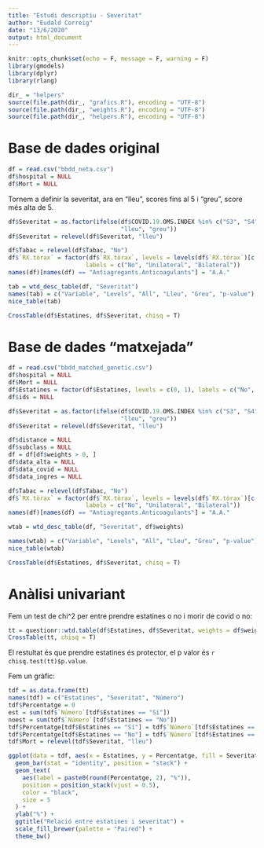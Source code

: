 ```yaml
---
title: "Estudi descriptiu - Severitat"
author: "Eudald Correig"
date: "13/6/2020"
output: html_document
---
```


```r
knitr::opts_chunk$set(echo = F, message = F, warning = F)
library(gmodels)
library(dplyr)
library(rlang)
```

```r
dir_ = "helpers"
source(file.path(dir_, "grafics.R"), encoding = "UTF-8")
source(file.path(dir_, "weights.R"), encoding = "UTF-8")
source(file.path(dir_, "helpers.R"), encoding = "UTF-8")
```


# Base de dades original

```r
df = read.csv("bbdd_neta.csv")
df$hospital = NULL
df$Mort = NULL
```

Tornem a definir la severitat, ara en "lleu", scores fins al 5 i "greu", score més alta de 5.

```r
df$Severitat = as.factor(ifelse(df$COVID.19.OMS.INDEX %in% c("S3", "S4", "S5"), 
                                "lleu", "greu"))
df$Severitat = relevel(df$Severitat, "lleu")
```

```r
df$Tabac = relevel(df$Tabac, "No")
df$`RX.tòrax` = factor(df$`RX.tòrax`, levels = levels(df$`RX.tòrax`)[c(3, 2, 1)], 
                      labels = c("No", "Unilateral", "Bilateral"))
names(df)[names(df) == "Antiagregants.Anticoagulants"] = "A.A."
```

```r
tab = wtd_desc_table(df, "Severitat")
names(tab) = c("Variable", "Levels", "All", "Lleu", "Greu", "p-value")
nice_table(tab)
```

```r
CrossTable(df$Estatines, df$Severitat, chisq = T)
```

# Base de dades "matxejada"

```r
df = read.csv("bbdd_matched_genetic.csv")
df$hospital = NULL
df$Mort = NULL
df$Estatines = factor(df$Estatines, levels = c(0, 1), labels = c("No", "Sí"))
df$ids = NULL
```

```r
df$Severitat = as.factor(ifelse(df$COVID.19.OMS.INDEX %in% c("S3", "S4", "S5"), 
                                "lleu", "greu"))
df$Severitat = relevel(df$Severitat, "lleu")
```

```r
df$distance = NULL
df$subclass = NULL
df = df[df$weights > 0, ]
df$data_alta = NULL
df$data_covid = NULL
df$data_ingres = NULL
```

```r
df$Tabac = relevel(df$Tabac, "No")
df$`RX.tòrax` = factor(df$`RX.tòrax`, levels = levels(df$`RX.tòrax`)[c(3, 2, 1)], 
                      labels = c("No", "Unilateral", "Bilateral"))
names(df)[names(df) == "Antiagregants.Anticoagulants"] = "A.A."
```

```r
wtab = wtd_desc_table(df, "Severitat", df$weights)

names(wtab) = c("Variable", "Levels", "All", "Lleu", "Greu", "p-value")
nice_table(wtab)
```

```r
CrossTable(df$Estatines, df$Severitat, chisq = T)
```

# Anàlisi univariant

Fem un test de chi^2 per entre prendre estatines o no i morir de covid o no:

```r
tt = questionr::wtd.table(df$Estatines, df$Severitat, weights = df$weights)
CrossTable(tt, chisq = T)
```

El restultat és que prendre estatines és protector, el p valor és `r chisq.test(tt)$p.value`.

Fem un gràfic:

```r
tdf = as.data.frame(tt)
names(tdf) = c("Estatines", "Severitat", "Número")
tdf$Percentatge = 0
est = sum(tdf$`Número`[tdf$Estatines == "Sí"])
noest = sum(tdf$`Número`[tdf$Estatines == "No"])
tdf$Percentatge[tdf$Estatines == "Sí"] = tdf$`Número`[tdf$Estatines == "Sí"] / est * 100
tdf$Percentatge[tdf$Estatines == "No"] = tdf$`Número`[tdf$Estatines == "No"] / noest * 100
tdf$Mort = relevel(tdf$Severitat, "lleu")
```

```r
ggplot(data = tdf, aes(x = Estatines, y = Percentatge, fill = Severitat)) +
  geom_bar(stat = "identity", position = "stack") +
  geom_text(
    aes(label = paste0(round(Percentatge, 2), "%")),
    position = position_stack(vjust = 0.5),
    color = "black",
    size = 5
  ) +
  ylab("%") +
  ggtitle("Relació entre estatines i severitat") +
  scale_fill_brewer(palette = "Paired") +
  theme_bw()
```



